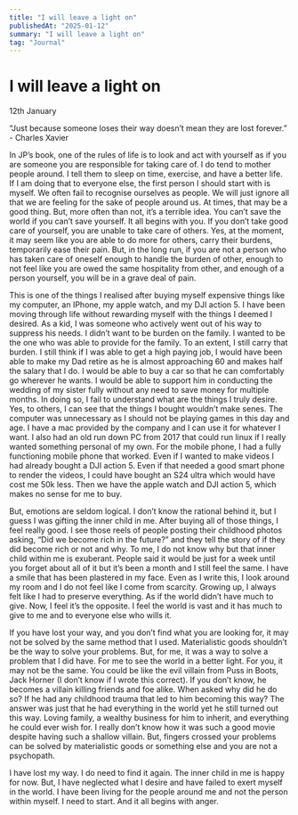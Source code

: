 ```yaml
---
title: "I will leave a light on"
publishedAt: "2025-01-12"
summary: "I will leave a light on"
tag: "Journal"
---
```


# I will leave a light on

12th January

“Just because someone loses their way doesn’t mean they are lost forever.” - Charles Xavier

In JP’s book, one of the rules of life is to look and act with yourself as if you are someone you are responsible for taking care of. I do tend to mother people around. I tell them to sleep on time, exercise, and have a better life. If I am doing that to everyone else, the first person I should start with is myself. We often fail to recognise ourselves as people. We will just ignore all that we are feeling for the sake of people around us. At times, that may be a good thing. But, more often than not, it’s a terrible idea. You can’t save the world if you can’t save yourself. It all begins with you. If you don’t take good care of yourself, you are unable to take care of others. Yes, at the moment, it may seem like you are able to do more for others, carry their burdens, temporarily ease their pain. But, in the long run, if you are not a person who has taken care of oneself enough to handle the burden of other, enough to not feel like you are owed the same hospitality from other, and enough of a person yourself, you will be in a grave deal of pain.

This is one of the things I realised after buying myself expensive things like my computer, an IPhone, my apple watch, and my DJI action 5. I have been moving through life without rewarding myself with the things I deemed I desired. As a kid, I was someone who actively went out of his way to suppress his needs. I didn’t want to be burden on the family. I wanted to be the one who was able to provide for the family. To an extent, I still carry that burden. I still think if I was able to get a high paying job, I would have been able to make my Dad retire as he is almost approaching 60 and makes half the salary that I do. I would be able to buy a car so that he can comfortably go wherever he wants. I would be able to support him in conducting the wedding of my sister fully without any need to save money for multiple months. In doing so, I fail to understand what are the things I truly desire. Yes, to others, I can see that the things I bought wouldn’t make senes. The computer was unnecessary as I should not be playing games in this day and age. I have a mac provided by the company and I can use it for whatever I want. I also had an old run down PC from 2017 that could run linux if I really wanted something personal of my own. For the mobile phone, I had a fully functioning mobile phone that worked. Even if I wanted to make videos I had already bought a DJI action 5. Even if that needed a good smart phone to render the videos, I could have bought an S24 ultra which would have cost me 50k less. Then we have the apple watch and DJI action 5, which makes no sense for me to buy.

But, emotions are seldom logical. I don’t know the rational behind it, but I guess I was gifting the inner child in me. After buying all of those things, I feel really good. I see those reels of people posting their childhood photos asking, “Did we become rich in the future?” and they tell the story of if they did become rich or not and why. To me, I do not know why but that inner child within me is exuberant. People said it would be just for a week until you forget about all of it but it’s been a month and I still feel the same. I have a smile that has been plastered in my face. Even as I write this, I look around my room and I do not feel like I come from scarcity. Growing up, I always felt like I had to preserve everything. As if the world didn’t have much to give. Now, I feel it’s the opposite. I feel the world is vast and it has much to give to me and to everyone else who wills it.

If you have lost your way, and you don’t find what you are looking for, it may not be solved by the same method that I used. Materialistic goods shouldn’t be the way to solve your problems. But, for me, it was a way to solve a problem that I did have. For me to see the world in a better light. For you, it may not be the same. You could be like the evil villain from Puss in Boots, Jack Horner (I don’t know if I wrote this correct). If you don’t know, he becomes a villain killing friends and foe alike. When asked why did he do so? If he had any childhood trauma that led to him becoming this way? The answer was just that he had everything in the world yet he still turned out this way. Loving family, a wealthy business for him to inherit, and everything he could ever wish for. I really don’t know how it was such a good movie despite having such a shallow villain. But, fingers crossed your problems can be solved by materialistic goods or something else and you are not a psychopath.

I have lost my way. I do need to find it again. The inner child in me is happy for now. But, I have neglected what I desire and have failed to exert myself in the world. I have been living for the people around me and not the person within myself. I need to start. And it all begins with anger.
